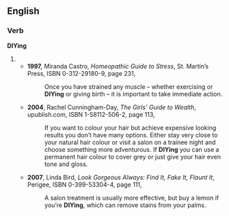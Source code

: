{{rfv}}
==English==

===Verb===
'''DIYing'''

# {{present participle of|[[DIY]]}}
#* '''1997,''' Miranda Castro, ''Homeopathic Guide to Stress'',<sup >[http://books.google.com/books?id=hZZVCW6Gw2IC ]</sup > St. Martin’s Press, ISBN 0-312-29180-9, page 231,
#*: Once you have strained any muscle – whether exercising or '''DIYing''' or giving birth – it is important to take immediate action.
#* '''2004''', Rachel Cunningham-Day, ''The Girls’ Guide to Wealth'',<sup >[http://books.google.com/books?id=qOkolzEKj0YC ]</sup > upublish.com, ISBN 1-58112-506-2, page 113,
#*: If you want to colour your hair but achieve expensive looking results you don’t have many options. Either stay very close to your natural hair colour or visit a salon on a trainee night and choose something more adventurous. If '''DIYing''' you can use a permanent hair colour to cover grey or just give your hair even tone and gloss. <!-- [sic] the general punctuation shortage -->
#* '''2007''', Linda Bird, ''Look Gorgeous Always: Find It, Fake It, Flaunt It'',<sup >[http://books.google.com/books?id=s40yxLzW8WAC ]</sup > Perigee, ISBN 0-399-53304-4, page 111,
#*: A salon treatment is usually more effective, but buy a lemon if you’re '''DIYing''', which can remove stains from your palms.